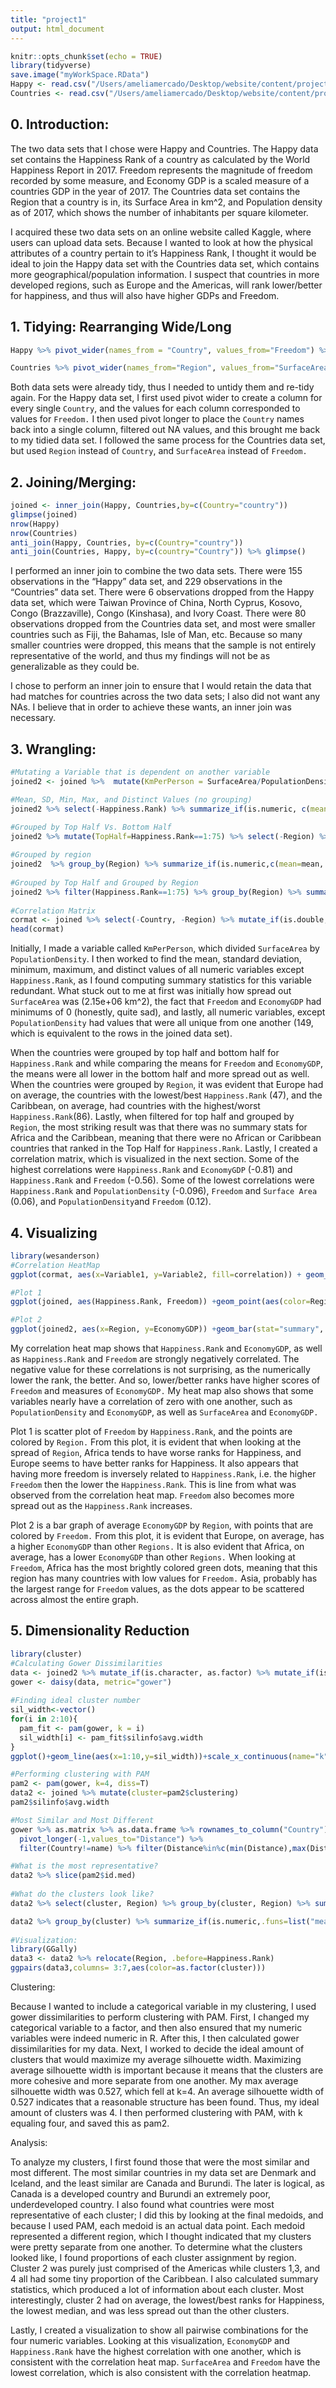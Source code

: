 ```yaml
---
title: "project1"
output: html_document
---
```


```r
knitr::opts_chunk$set(echo = TRUE) 
library(tidyverse)
save.image("myWorkSpace.RData")
Happy <- read.csv("/Users/ameliamercado/Desktop/website/content/project/Happy.csv") 
Countries <- read.csv("/Users/ameliamercado/Desktop/website/content/project/Countries.csv")  %>% mutate(Region=recode(Region, CentralAsia="Asia", EasternAsia="Asia", EasternAfrica="Africa", NorthernAfrica="Africa", EasternEurope="Europe", NorthernEurope="Europe", MiddleAfrica="Africa", "South-easternAsia" = "Asia", SouthernAfrica="Africa", WesternAfrica="Africa", WesternAsia="Asia", WesternEurope="Europe", SouthernEurope="Europe", SouthernAsia="Asia", Oceania="Asia", NorthernAmerica="Americas", SouthAmerica="Americas", CentralAmerica="Americas")) %>% mutate(SurfaceArea=as.numeric(`Surface.area..km2.`), PopulationDensity = as.numeric(`Population.density..per.km2..2017.`), Region = as.character(Region))%>% select(-`Surface.area..km2.`, -`Population.density..per.km2..2017.`)   
```

## 0. Introduction: 
The two data sets that I chose were Happy and Countries. The Happy data set contains the Happiness Rank of a country as calculated by the World Happiness Report in 2017. Freedom represents the magnitude of freedom recorded by some measure, and Economy GDP is a scaled measure of a countries GDP in the year of 2017. The Countries data set contains the Region that a country is in, its Surface Area in km^2, and Population density as of 2017, which shows the number of inhabitants per square kilometer.  

I acquired these two data sets on an online website called Kaggle, where users can upload data sets. Because I wanted to look at how the physical attributes of a country pertain to it's Happiness Rank, I thought it would be ideal to join the Happy data set with the Countries data set, which contains more geographical/population information. I suspect that countries in more developed regions, such as Europe and the Americas, will rank lower/better for happiness, and thus will also have higher GDPs and Freedom. 

## 1. Tidying: Rearranging Wide/Long
```r
Happy %>% pivot_wider(names_from = "Country", values_from="Freedom") %>% pivot_longer(3:157, names_to="Country", values_to="Freedom") %>% filter(!is.na(Freedom))  

Countries %>% pivot_wider(names_from="Region", values_from="SurfaceArea") %>% pivot_longer(3:10, names_to="Region", values_to="SurfaceArea") %>% filter(!is.na(SurfaceArea))
```
Both data sets were already tidy, thus I needed to untidy them and re-tidy again. For the Happy data set, I first used pivot wider to create a column for every single `Country`, and the values for each column corresponded to values for `Freedom.` I then used pivot longer to place the `Country` names back into a single column, filtered out NA values, and this brought me back to my tidied data set. I followed the same process for the Countries data set, but used `Region` instead of `Country`, and `SurfaceArea` instead of `Freedom.` 

## 2. Joining/Merging:  
```r
joined <- inner_join(Happy, Countries,by=c(Country="country")) 
glimpse(joined)
nrow(Happy) 
nrow(Countries)   
anti_join(Happy, Countries, by=c(Country="country"))  
anti_join(Countries, Happy, by=c(country="Country")) %>% glimpse()
```
I performed an inner join to combine the two data sets. There were 155 observations in the "Happy" data set, and 229 observations in the "Countries" data set. There were 6 observations dropped from the Happy data set, which were Taiwan Province of China, North Cyprus, Kosovo, Congo (Brazzaville), Congo (Kinshasa), and Ivory Coast. There were 80 observations dropped from the Countries data set, and most were smaller countries such as Fiji, the Bahamas, Isle of Man, etc. Because so many smaller countries were dropped, this means that the sample is not entirely representative of the world, and thus my findings will not be as generalizable as they could be. 

I chose to perform an inner join to ensure that I would retain the data that had matches for countries across the two data sets; I also did not want any NAs. I believe that in order to achieve these wants, an inner join was necessary. 

## 3. Wrangling: 
```r
#Mutating a Variable that is dependent on another variable 
joined2 <- joined %>%  mutate(KmPerPerson = SurfaceArea/PopulationDensity) %>% mutate(KmPerPerson=as.numeric(KmPerPerson))

#Mean, SD, Min, Max, and Distinct Values (no grouping)
joined2 %>% select(-Happiness.Rank) %>% summarize_if(is.numeric, c(mean=mean, sd=sd, min=min, max=max, distinct=n_distinct)) %>% pivot_longer(1:25, names_to="Var", values_to="Value") %>% separate(Var, into=c("Var", "Stat"))

#Grouped by Top Half Vs. Bottom Half 
joined2 %>% mutate(TopHalf=Happiness.Rank==1:75) %>% select(-Region) %>% group_by(TopHalf) %>% summarize_at(3:6, c(mean=mean, sd=sd, min=min, max=max)) %>% pivot_longer(2:17, names_to="Var", values_to="Value") %>% separate(Var, into=c("Var", "Stat")) 
 
#Grouped by region  
joined2  %>% group_by(Region) %>% summarize_if(is.numeric,c(mean=mean, sd=sd)) %>% pivot_longer(-Region) %>% pivot_wider(names_from=Region, values_from=value) %>% separate(name, into=c("var", "stat"), sep="_") 
  
#Grouped by Top Half and Grouped by Region  
joined2 %>% filter(Happiness.Rank==1:75) %>% group_by(Region) %>% summarize_if(is.numeric, c(mean=mean, sd=sd)) %>% pivot_longer(2:11, names_to="Var", values_to="Value") %>% pivot_wider(names_from = Region, values_from=Value) %>% separate(Var, into=c("Var", "stat"), sep="_")
  
#Correlation Matrix  
cormat <- joined %>% select(-Country, -Region) %>% mutate_if(is.double, as.numeric)%>% cor(use="pair")  %>% as.data.frame() %>% rownames_to_column("Variable1") %>% pivot_longer(2:6, names_to="Variable2", values_to="correlation")   
head(cormat)  
```
Initially, I made a variable called `KmPerPerson`, which divided `SurfaceArea` by `PopulationDensity`. I then worked to find the mean, standard deviation, minimum, maximum, and distinct values of all numeric variables except `Happiness.Rank`, as I found computing summary statistics for this variable redundant. What stuck out to me at first was initially how spread out `SurfaceArea` was (2.15e+06 km^2), the fact that `Freedom` and `EconomyGDP` had minimums of 0 (honestly, quite sad), and lastly, all numeric variables, except `PopulationDensity` had values that were all unique from one another (149, which is equivalent to the rows in the joined data set).  

When the countries were grouped by top half and bottom half for `Happiness.Rank` and while comparing the means for `Freedom` and `EconomyGDP`, the means were all lower in the bottom half and more spread out as well. When the countries were grouped by `Region`, it was evident that Europe had on average, the countries with the lowest/best `Happiness.Rank` (47), and the Caribbean, on average, had countries with the highest/worst `Happiness.Rank`(86). Lastly, when filtered for top half and grouped by `Region`, the most striking result was that there was no summary stats for Africa and the Caribbean, meaning that there were no African or Caribbean countries that ranked in the Top Half for `Happiness.Rank`. Lastly, I created a correlation matrix, which is visualized in the next section. Some of the highest correlations were `Happiness.Rank` and `EconomyGDP` (-0.81) and `Happiness.Rank` and `Freedom` (-0.56). Some of the lowest correlations were `Happiness.Rank` and `PopulationDensity` (-0.096), `Freedom` and `Surface Area` (0.06), and `PopulationDensity`and `Freedom` (0.12). 

## 4. Visualizing
```r
library(wesanderson)
#Correlation HeatMap
ggplot(cormat, aes(x=Variable1, y=Variable2, fill=correlation)) + geom_tile() +scale_x_discrete(labels=c("EconomyGDP"="GDP", "Happiness.Rank"="Rank", "PopulationDensity"="PopDensity"))+scale_y_discrete(labels=c("EconomyGDP"="GDP", "Happiness.Rank"="Rank", "PopulationDensity"="PopDensity")) + scale_fill_gradient(low = "#ffffff", high = "#E75480")

#Plot 1 
ggplot(joined, aes(Happiness.Rank, Freedom)) +geom_point(aes(color=Region))+ theme_linedraw()+ggtitle("Freedom by Rank, Colored by Region") + xlab("Happiness Rank ")+scale_color_manual(values=wes_palette(n=5, name="Darjeeling2")) + scale_x_continuous(breaks=c(0,25,50,75,100,125,150))

#Plot 2
ggplot(joined2, aes(x=Region, y=EconomyGDP)) +geom_bar(stat="summary", fun=mean)+geom_jitter(aes(color=Freedom), size=2)+scale_color_gradient(low = "#66ff00", high = "#ff0000")+ggtitle("Mean EconomyGDP by Region, Colored by Freedom")+theme_linedraw()    
```

My correlation heat map shows that `Happiness.Rank` and `EconomyGDP`, as well as `Happiness.Rank` and `Freedom` are strongly negatively correlated. The negative value for these correlations is not surprising, as the numerically lower the rank, the better. And so, lower/better ranks have higher scores of `Freedom` and measures of `EconomyGDP.` My heat map also shows that some variables nearly have a correlation of zero with one another, such as `PopulationDensity` and `EconomyGDP`, as well as `SurfaceArea` and `EconomyGDP.` 

Plot 1 is scatter plot of `Freedom` by `Happiness.Rank`, and the points are colored by `Region.` From this plot, it is evident that when looking at the spread of `Region`, Africa tends to have worse ranks for Happiness, and Europe seems to have  better ranks for Happiness. It also appears that having more freedom is inversely related to `Happiness.Rank`, i.e. the higher `Freedom` then the lower the `Happiness.Rank`. This is line from what was observed from the correlation heat map. `Freedom` also becomes more spread out as the `Happiness.Rank` increases. 

Plot 2 is a bar graph of average `EconomyGDP` by `Region`, with points that are colored by `Freedom.` From this plot, it is evident that Europe, on average, has a higher `EconomyGDP` than other `Regions.` It is also evident that Africa, on average, has a lower `EconomyGDP` than other `Regions.` When looking at `Freedom`, Africa has the most brightly colored green dots, meaning that this region has many countries with low values for `Freedom.` Asia, probably has the largest range for `Freedom` values, as the dots appear to be scattered across almost the entire graph. 


## 5. Dimensionality Reduction
```r
library(cluster)
#Calculating Gower Dissimilarities 
data <- joined2 %>% mutate_if(is.character, as.factor) %>% mutate_if(is.double, as.numeric) %>% column_to_rownames("Country")
gower <- daisy(data, metric="gower")
 
#Finding ideal cluster number 
sil_width<-vector()
for(i in 2:10){  
  pam_fit <- pam(gower, k = i)  
  sil_width[i] <- pam_fit$silinfo$avg.width  
}
ggplot()+geom_line(aes(x=1:10,y=sil_width))+scale_x_continuous(name="k",breaks=1:10)  

#Performing clustering with PAM
pam2 <- pam(gower, k=4, diss=T)  
data2 <- joined %>% mutate(cluster=pam2$clustering)
pam2$silinfo$avg.width

#Most Similar and Most Different 
gower %>% as.matrix %>% as.data.frame %>% rownames_to_column("Country") %>%
  pivot_longer(-1,values_to="Distance") %>%
  filter(Country!=name) %>% filter(Distance%in%c(min(Distance),max(Distance))) %>% distinct(Distance,.keep_all = T) 

#What is the most representative? 
data2 %>% slice(pam2$id.med)  
   
#What do the clusters look like?
data2 %>% select(cluster, Region) %>% group_by(cluster, Region) %>% summarize(n=n()) %>% mutate(proportion=n/sum(n, na.rm=T)) 

data2 %>% group_by(cluster) %>% summarize_if(is.numeric,.funs=list("mean"=mean, "median"=median, "sd"=sd), na.rm=T) %>% pivot_longer(contains("_")) %>% separate(name, sep="_", into=c("variable", "stat")) %>% pivot_wider(names_from="variable", values_from="value") %>% arrange(stat)
  
#Visualization:  
library(GGally)   
data3 <- data2 %>% relocate(Region, .before=Happiness.Rank)
ggpairs(data3,columns= 3:7,aes(color=as.factor(cluster)))
```

Clustering: 

Because I wanted to include a categorical variable in my clustering, I used gower dissimilarities to perform clustering with PAM. First, I changed my categorical variable to a factor, and then also ensured that my numeric variables were indeed numeric in R. After this, I then calculated gower dissimilarities for my data.  Next, I worked to decide the ideal amount of clusters that would maximize my average silhouette width. Maximizing average silhouette width is important because it means that the clusters are more cohesive and more separate from one another. My max average silhouette width was 0.527, which fell at k=4. An average silhouette width of 0.527 indicates that a reasonable structure has been found. Thus, my ideal amount of clusters was 4. I then performed clustering with PAM, with k equaling four, and saved this as pam2.

Analysis: 

To analyze my clusters, I first found those that were the most similar and most different. The most similar countries in my data set are Denmark and Iceland, and the least similar are Canada and Burundi. The later is logical, as Canada is a developed country and Burundi an extremely poor, underdeveloped country. I also found what countries were most representative of each cluster; I did this by looking at the final medoids, and because I used PAM, each medoid is an actual data point. Each medoid represented a different region, which I thought indicated that my clusters were pretty separate from one another. To determine what the clusters looked like, I found proportions of each cluster assignment by region. Cluster 2 was purely just comprised of the Americas while clusters 1,3, and 4 all had some tiny proportion of the Caribbean. I also calculated summary statistics, which produced a lot of information about each cluster. Most interestingly, cluster 2 had on average, the lowest/best ranks for Happiness, the lowest median, and was less spread out than the other clusters.  

Lastly, I created a visualization to show all pairwise combinations for the four numeric variables. Looking at this visualization, `EconomyGDP` and `Happiness.Rank` have the highest correlation with one another, which is consistent with the correlation heat map. `SurfaceArea` and `Freedom` have the lowest correlation, which is also consistent with the correlation heatmap. 

